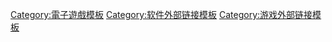 [[Category:電子遊戲模板|Category:電子遊戲模板]]
[[Category:软件外部链接模板|Category:软件外部链接模板]]
[[Category:游戏外部链接模板|Category:游戏外部链接模板]]